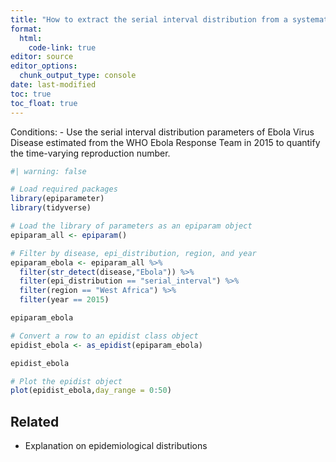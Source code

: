 ```yaml
---
title: "How to extract the serial interval distribution from a systematic review?"
format: 
  html:
    code-link: true
editor: source
editor_options: 
  chunk_output_type: console
date: last-modified
toc: true
toc_float: true
---
```


Conditions:
- Use the serial interval distribution parameters of Ebola Virus Disease estimated from the WHO Ebola Response Team in 2015 to quantify the time-varying reproduction number.

```r
#| warning: false

# Load required packages
library(epiparameter)
library(tidyverse)

# Load the library of parameters as an epiparam object
epiparam_all <- epiparam()

# Filter by disease, epi_distribution, region, and year
epiparam_ebola <- epiparam_all %>% 
  filter(str_detect(disease,"Ebola")) %>% 
  filter(epi_distribution == "serial_interval") %>% 
  filter(region == "West Africa") %>% 
  filter(year == 2015)

epiparam_ebola

# Convert a row to an epidist class object
epidist_ebola <- as_epidist(epiparam_ebola)

epidist_ebola

# Plot the epidist object
plot(epidist_ebola,day_range = 0:50)
```

## Related

- Explanation on epidemiological distributions
